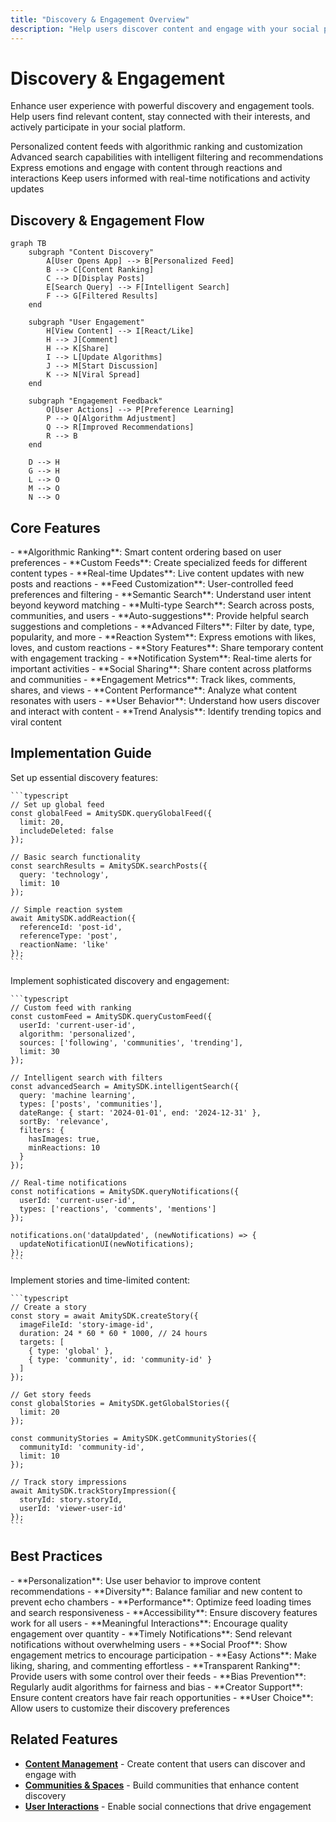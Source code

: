 ```yaml
---
title: "Discovery & Engagement Overview"
description: "Help users discover content and engage with your social platform through feeds, search, reactions, notifications, and stories"
---
```


# Discovery & Engagement

Enhance user experience with powerful discovery and engagement tools. Help users find relevant content, stay connected with their interests, and actively participate in your social platform.

<CardGroup cols={2}>
  <Card title="Feeds & Timelines" icon="rss" href="feed/overview">
    Personalized content feeds with algorithmic ranking and customization
  </Card>
  <Card title="Search & Intelligence" icon="search" href="search/overview">
    Advanced search capabilities with intelligent filtering and recommendations
  </Card>
  <Card title="Reactions & Engagement" icon="heart" href="reactions/overview">
    Express emotions and engage with content through reactions and interactions
  </Card>
  <Card title="Notifications" icon="bell" href="notifications/overview">
    Keep users informed with real-time notifications and activity updates
  </Card>
</CardGroup>

## Discovery & Engagement Flow

```mermaid
graph TB
    subgraph "Content Discovery"
        A[User Opens App] --> B[Personalized Feed]
        B --> C[Content Ranking]
        C --> D[Display Posts]
        E[Search Query] --> F[Intelligent Search]
        F --> G[Filtered Results]
    end
    
    subgraph "User Engagement"
        H[View Content] --> I[React/Like]
        H --> J[Comment]
        H --> K[Share]
        I --> L[Update Algorithms]
        J --> M[Start Discussion]
        K --> N[Viral Spread]
    end
    
    subgraph "Engagement Feedback"
        O[User Actions] --> P[Preference Learning]
        P --> Q[Algorithm Adjustment]
        Q --> R[Improved Recommendations]
        R --> B
    end
    
    D --> H
    G --> H
    L --> O
    M --> O
    N --> O
```

## Core Features

<AccordionGroup>
  <Accordion title="Personalized Feeds">
    - **Algorithmic Ranking**: Smart content ordering based on user preferences
    - **Custom Feeds**: Create specialized feeds for different content types
    - **Real-time Updates**: Live content updates with new posts and reactions
    - **Feed Customization**: User-controlled feed preferences and filtering
  </Accordion>
  
  <Accordion title="Intelligent Search">
    - **Semantic Search**: Understand user intent beyond keyword matching
    - **Multi-type Search**: Search across posts, communities, and users
    - **Auto-suggestions**: Provide helpful search suggestions and completions
    - **Advanced Filters**: Filter by date, type, popularity, and more
  </Accordion>
  
  <Accordion title="Engagement Tools">
    - **Reaction System**: Express emotions with likes, loves, and custom reactions
    - **Story Features**: Share temporary content with engagement tracking
    - **Notification System**: Real-time alerts for important activities
    - **Social Sharing**: Share content across platforms and communities
  </Accordion>
  
  <Accordion title="Analytics & Insights">
    - **Engagement Metrics**: Track likes, comments, shares, and views
    - **Content Performance**: Analyze what content resonates with users
    - **User Behavior**: Understand how users discover and interact with content
    - **Trend Analysis**: Identify trending topics and viral content
  </Accordion>
</AccordionGroup>

## Implementation Guide

<Tabs>
  <Tab title="Basic Discovery">
    Set up essential discovery features:
    
    ```typescript
    // Set up global feed
    const globalFeed = AmitySDK.queryGlobalFeed({
      limit: 20,
      includeDeleted: false
    });
    
    // Basic search functionality
    const searchResults = AmitySDK.searchPosts({
      query: 'technology',
      limit: 10
    });
    
    // Simple reaction system
    await AmitySDK.addReaction({
      referenceId: 'post-id',
      referenceType: 'post',
      reactionName: 'like'
    });
    ```
  </Tab>
  
  <Tab title="Advanced Features">
    Implement sophisticated discovery and engagement:
    
    ```typescript
    // Custom feed with ranking
    const customFeed = AmitySDK.queryCustomFeed({
      userId: 'current-user-id',
      algorithm: 'personalized',
      sources: ['following', 'communities', 'trending'],
      limit: 30
    });
    
    // Intelligent search with filters
    const advancedSearch = AmitySDK.intelligentSearch({
      query: 'machine learning',
      types: ['posts', 'communities'],
      dateRange: { start: '2024-01-01', end: '2024-12-31' },
      sortBy: 'relevance',
      filters: {
        hasImages: true,
        minReactions: 10
      }
    });
    
    // Real-time notifications
    const notifications = AmitySDK.queryNotifications({
      userId: 'current-user-id',
      types: ['reactions', 'comments', 'mentions']
    });
    
    notifications.on('dataUpdated', (newNotifications) => {
      updateNotificationUI(newNotifications);
    });
    ```
  </Tab>
  
  <Tab title="Stories & Ephemeral">
    Implement stories and time-limited content:
    
    ```typescript
    // Create a story
    const story = await AmitySDK.createStory({
      imageFileId: 'story-image-id',
      duration: 24 * 60 * 60 * 1000, // 24 hours
      targets: [
        { type: 'global' },
        { type: 'community', id: 'community-id' }
      ]
    });
    
    // Get story feeds
    const globalStories = AmitySDK.getGlobalStories({
      limit: 20
    });
    
    const communityStories = AmitySDK.getCommunityStories({
      communityId: 'community-id',
      limit: 10
    });
    
    // Track story impressions
    await AmitySDK.trackStoryImpression({
      storyId: story.storyId,
      userId: 'viewer-user-id'
    });
    ```
  </Tab>
</Tabs>

## Best Practices

<AccordionGroup>
  <Accordion title="Content Discovery">
    - **Personalization**: Use user behavior to improve content recommendations
    - **Diversity**: Balance familiar and new content to prevent echo chambers
    - **Performance**: Optimize feed loading times and search responsiveness
    - **Accessibility**: Ensure discovery features work for all users
  </Accordion>
  
  <Accordion title="User Engagement">
    - **Meaningful Interactions**: Encourage quality engagement over quantity
    - **Timely Notifications**: Send relevant notifications without overwhelming users
    - **Social Proof**: Show engagement metrics to encourage participation
    - **Easy Actions**: Make liking, sharing, and commenting effortless
  </Accordion>
  
  <Accordion title="Algorithm Fairness">
    - **Transparent Ranking**: Provide users with some control over their feeds
    - **Bias Prevention**: Regularly audit algorithms for fairness and bias
    - **Creator Support**: Ensure content creators have fair reach opportunities
    - **User Choice**: Allow users to customize their discovery preferences
  </Accordion>
</AccordionGroup>

## Related Features

- **[Content Management](../content-management/overview)** - Create content that users can discover and engage with
- **[Communities & Spaces](../communities-spaces/overview)** - Build communities that enhance content discovery
- **[User Interactions](../user-interactions/overview)** - Enable social connections that drive engagement
